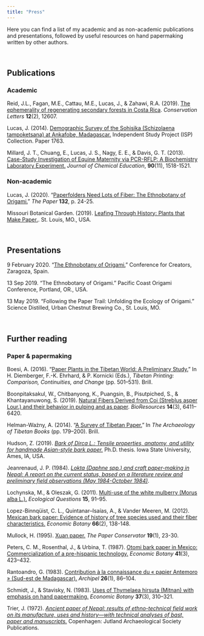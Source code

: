 ---
title: "Press"
---

Here you can find a list of my academic and as non-academic publications and presentations, followed by useful resources on hand papermaking written by other authors.

<br>

## Publications
### Academic
Reid, J.L., Fagan, M.E., Cattau, M.E., Lucas, J., & Zahawi, R.A. (2019).  [The ephemerality of regenerating secondary forests in Costa Rica](files/Reid et al. 2019).  *Conservation Letters* **12**(2), 12607.  

Lucas, J.  (2014).  [Demographic Survey of the Sohisika (Schizolaena tampoketsana) at Ankafobe, Madagascar.](http://digitalcollections.sit.edu/isp_collection/1763)  Independent Study Project (ISP) Collection.  Paper 1763.  

Millard, J. T., Chuang, E., Lucas, J. S., Nagy, E. E., & Davis, G. T. (2013). [Case-Study Investigation of Equine Maternity via PCR-RFLP: A Biochemistry Laboratory Experiment.](files/Millard et al. 2013.pdf) *Journal of Chemical Education*, **90**(11), 1518-1521.

### Non-academic
Lucas, J.  (2020).  "[Paperfolders Need Lots of Fiber: The Ethnobotany of Origami.](files/lucas_ethnobotany.pdf)"  *The Paper* **132**, p. 24-25.

Missouri Botanical Garden.  (2019).  [Leafing Through History: Plants that Make Paper.](files/LTH_web.pdf).  St. Louis, MO., USA.

<br>

## Presentations
9 February 2020.  "[The Ethnobotany of Origami.](https://www.youtube.com/watch?v=ReUyVmmkLdM)"  Conference for Creators, Zaragoza, Spain.

13 Sep 2019.  “The Ethnobotany of Origami.”  Pacific Coast Origami Conference, Portland, OR., USA.  

13 May 2019.  “Following the Paper Trail: Unfolding the Ecology of Origami.”  Science Distilled, Urban Chestnut Brewing Co., St. Louis, MO.  

<br>

## Further reading
### Paper & papermaking  
Boesi, A. (2016).  “[Paper Plants in the Tibetan World: A Preliminary Study.](files/Boesi 2016.pdf)” In H. Diemberger, F.-K. Ehrhard, & P. Kornicki (Eds.), *Tibetan Printing: Comparison, Continuities, and Change* (pp. 501–531). Brill.

Boonpitaksakul, W., Chitbanyong, K., Puangsin, B., Pisutpiched, S., & Khantayanuwong, S. (2019). [Natural Fibers Derived from Coi (Streblus asper Lour.) and their behavior in pulping and as paper](files/Boonpitaksakul et al. 2019.pdf). *BioResources* **14**(3), 6411–6420.

Helman-Ważny, A. (2014). “[A Survey of Tibetan Paper.](files/Helman-Wazny 2014.pdf)” In *The Archaeology of Tibetan Books* (pp. 179–200). Brill.  

Hudson, Z. (2019).  *[Bark of Dirca L.: Tensile properties, anatomy, and utility for handmade Asian-style bark paper.](Hudson 2019.pdf)*  Ph.D. thesis.  Iowa State University, Ames, IA, USA.

Jeanrenaud, J. P. (1984). *[Lokta (Daphne spp.) and craft paper-making in Nepal: A report on the current status, based on a literature review and preliminary field observations (May 1984-October 1984)](files/Jeanrenaud 1984.pdf)*.

Lochynska, M., & Oleszak, G. (2011). [Multi-use of the white mulberry (Morus alba L.).](files/Lochynska & Oleszak 2011.pdf) *Ecological Questions* **15**, 91–95.

Lopez-Binnqüist, C. L., Quintanar–Isaías, A., & Vander Meeren, M. (2012). [Mexican bark paper: Evidence of history of tree species used and their fiber characteristics.](files/Lopez-Binnquist et al. 2012) *Economic Botany* **66**(2), 138-148.

Mullock, H. (1995). [Xuan paper.](files/Mullock 1995.pdf) *The Paper Conservator* **19**(1), 23-30.

Peters, C. M., Rosenthal, J., & Urbina, T. (1987). [Otomi bark paper in Mexico: Commercialization of a pre-hispanic technology.](files/Peters et al. 1987.pdf) *Economic Botany* **41**(3), 423–432.

Rantoandro, G. (1983). [Contribution à la connaissance du « papier Antemoro » (Sud-est de Madagascar).](files/Rantoandro 1983.pdf) *Archipel* **26**(1), 86–104.

Schmidt, J., & Stavisky, N. (1983). [Uses of Thymelaea hirsuta (Mitnan) with emphasis on hand papermaking.](files/Schmidt & Stavisky 1983.pdf) *Economic Botany* **37**(3), 310–321.

Trier, J.  (1972).  *[Ancient paper of Nepal: results of ethno-technical field work on its manufacture, uses and history—with technical analyses of bast, paper and manuscripts.](files/Trier 1972.pdf)*  Copenhagen: Jutland Archaeological Society Publications.
